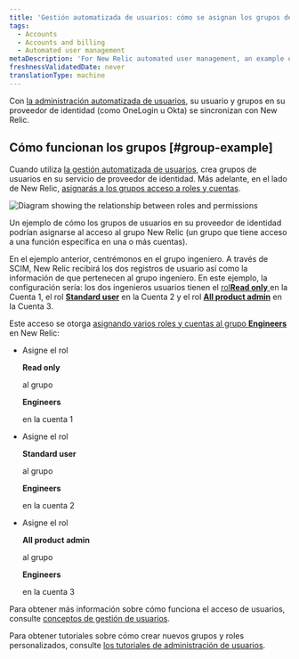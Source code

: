 ```yaml
---
title: 'Gestión automatizada de usuarios: cómo se asignan los grupos de su proveedor de identidad a nuestros grupos'
tags:
  - Accounts
  - Accounts and billing
  - Automated user management
metaDescription: 'For New Relic automated user management, an example of how identity provider groups map over to New Relic user management features.'
freshnessValidatedDate: never
translationType: machine
---
```



Con [la administración automatizada de usuarios](/docs/accounts/accounts/automated-user-management/automated-user-provisioning-single-sign), su usuario y grupos en su proveedor de identidad (como OneLogin u Okta) se sincronizan con New Relic.

## Cómo funcionan los grupos [#group-example]

Cuando utiliza [la gestión automatizada de usuarios](/docs/accounts/accounts/automated-user-management/automated-user-provisioning-single-sign), crea grupos de usuarios en su servicio de proveedor de identidad. Más adelante, en el lado de New Relic, [asignarás a los grupos acceso a roles y cuentas](/docs/accounts/accounts-billing/new-relic-one-user-management/user-management-concepts#understand-concepts).

<img
  title="Roles and permissions"
  alt="Diagram showing the relationship between roles and permissions"
  src={accountsAUMIdentityProviderGroupsMapping}
/>

<figcaption>
  Un ejemplo de cómo los grupos de usuarios en su proveedor de identidad podrían asignarse al acceso al grupo New Relic (un grupo que tiene acceso a una función específica en una o más cuentas).
</figcaption>

En el ejemplo anterior, centrémonos en el grupo ingeniero. A través de SCIM, New Relic recibirá los dos registros de usuario así como la información de que pertenecen al grupo ingeniero. En este ejemplo, la configuración sería: los dos ingenieros usuarios tienen el [rol<DoNotTranslate>**Read only**</DoNotTranslate> ](/docs/accounts/accounts-billing/new-relic-one-user-management/user-management-concepts#roles)en la Cuenta 1, el rol [<DoNotTranslate>**Standard user**</DoNotTranslate>](/docs/accounts/accounts-billing/new-relic-one-user-management/user-management-concepts#roles) en la Cuenta 2 y el rol [<DoNotTranslate>**All product admin**</DoNotTranslate>](/docs/accounts/accounts-billing/new-relic-one-user-management/user-management-concepts#roles) en la Cuenta 3.

Este acceso se otorga [asignando varios roles y cuentas al grupo <DoNotTranslate>**Engineers**</DoNotTranslate> ](/docs/accounts/accounts-billing/new-relic-one-user-management/user-management-concepts#understand-concepts)en New Relic:

* Asigne el rol

  <DoNotTranslate>**Read only**</DoNotTranslate>

  al grupo

  <DoNotTranslate>**Engineers**</DoNotTranslate>

  en la cuenta 1

* Asigne el rol

  <DoNotTranslate>**Standard user**</DoNotTranslate>

  al grupo

  <DoNotTranslate>**Engineers**</DoNotTranslate>

  en la cuenta 2

* Asigne el rol

  <DoNotTranslate>**All product admin**</DoNotTranslate>

  al grupo

  <DoNotTranslate>**Engineers**</DoNotTranslate>

  en la cuenta 3

Para obtener más información sobre cómo funciona el acceso de usuarios, consulte [conceptos de gestión de usuarios](/docs/accounts/accounts-billing/new-relic-one-user-management/user-management-concepts#understand-concepts).

Para obtener tutoriales sobre cómo crear nuevos grupos y roles personalizados, consulte [los tutoriales de administración de usuarios](/docs/accounts/accounts-billing/new-relic-one-user-management/tutorial-add-new-user-groups-roles-new-relic-one-user-model/).